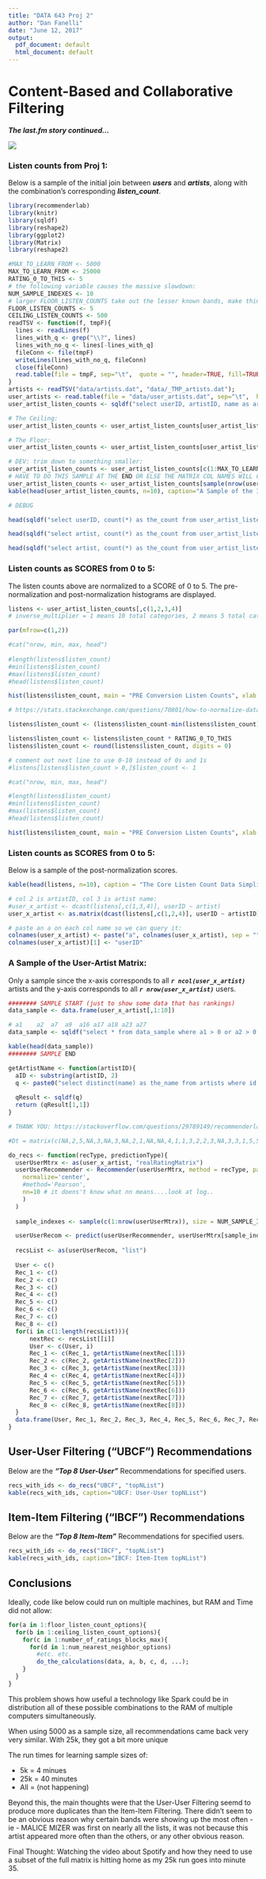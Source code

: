 ```yaml
---
title: "DATA 643 Proj 2"
author: "Dan Fanelli"
date: "June 12, 2017"
output:
  pdf_document: default
  html_document: default
---
```


# Content-Based and Collaborative Filtering

***The last.fm story continued...***

![](lastfm.jpg)

### Listen counts from Proj 1:

Below is a sample of the initial join between ***users*** and ***artists***, along with the combination's corresponding ***listen_count***.

```r
library(recommenderlab)
library(knitr)
library(sqldf)
library(reshape2)
library(ggplot2)
library(Matrix)
library(reshape2)

#MAX_TO_LEARN_FROM <- 5000
MAX_TO_LEARN_FROM <- 25000
RATING_0_TO_THIS <- 5
# the following variable causes the massive slowdown:
NUM_SAMPLE_INDEXES <- 10
# larger FLOOR_LISTEN_COUNTS take out the lesser known bands, make things smaller
FLOOR_LISTEN_COUNTS <- 5
CEILING_LISTEN_COUNTS <- 500
readTSV <- function(f, tmpF){
  lines <- readLines(f)
  lines_with_q <- grep("\\?", lines)
  lines_with_no_q <- lines[-lines_with_q]
  fileConn <- file(tmpF)
  writeLines(lines_with_no_q, fileConn)
  close(fileConn)
  read.table(file = tmpF, sep="\t",  quote = "", header=TRUE, fill=TRUE)
}
artists <- readTSV("data/artists.dat", "data/_TMP_artists.dat");
user_artists <- read.table(file = "data/user_artists.dat", sep="\t",  header=TRUE)
user_artist_listen_counts <- sqldf("select userID, artistID, name as artist, weight as listen_count from artists, user_artists where listen_count > 0 and artists.id = user_artists.artistID order by listen_count desc")

# The Ceiling:
user_artist_listen_counts <- user_artist_listen_counts[user_artist_listen_counts$listen_count < CEILING_LISTEN_COUNTS,]

# The Floor:
user_artist_listen_counts <- user_artist_listen_counts[user_artist_listen_counts$listen_count > FLOOR_LISTEN_COUNTS,]

# DEV: trim down to something smaller:
user_artist_listen_counts <- user_artist_listen_counts[c(1:MAX_TO_LEARN_FROM),]
# HAVE TO DO THIS SAMPLE AT THE END OR ELSE THE MATRIX COL NAMES WILL CHANGE
user_artist_listen_counts <- user_artist_listen_counts[sample(nrow(user_artist_listen_counts)),]
kable(head(user_artist_listen_counts, n=10), caption="A Sample of the Initial Data (Similar to Proj 1)")
```

```r
# DEBUG

head(sqldf("select userID, count(*) as the_count from user_artist_listen_counts group by userID order by the_count desc"), n=100)

head(sqldf("select artist, count(*) as the_count from user_artist_listen_counts group by artist order by the_count desc"), n=100)

head(sqldf("select artist, count(*) as the_count from user_artist_listen_counts where artist in ('Marilyn Manson','DIR EN GREY','Dimmu Borgir','And One','Reaper','Duran Duran','Kylie Minogue','Goldfrapp','Air','Fleetwood Mac','Christina Aguilera','Justin Timberlake','Backstreet Boys','Ke$ha','Limp Bizkit','Jethro Tull') group by artist order by the_count desc"), n=100)

```

### Listen counts as SCORES from 0 to 5:

The listen counts above are normalized to a SCORE of 0 to 5. The pre-normalization and post-normalization histograms are displayed.

```r
listens <- user_artist_listen_counts[,c(1,2,3,4)]
# inverse_multiplier = 1 means 10 total categories, 2 means 5 total categories, etc.  Lower inverse_multiplier means more granular suggestions, Higher means less granular suggestions 

par(mfrow=c(1,2))

#cat("nrow, min, max, head")
  
#length(listens$listen_count)
#min(listens$listen_count)
#max(listens$listen_count)
#head(listens$listen_count)

hist(listens$listen_count, main = "PRE Conversion Listen Counts", xlab = "Score", breaks = 6)

# https://stats.stackexchange.com/questions/70801/how-to-normalize-data-to-0-1-range

listens$listen_count <- (listens$listen_count-min(listens$listen_count))/(max(listens$listen_count)-min(listens$listen_count))

listens$listen_count <- listens$listen_count * RATING_0_TO_THIS
listens$listen_count <- round(listens$listen_count, digits = 0)

# comment out next line to use 0-10 instead of 0s and 1s
#listens[listens$listen_count > 0,]$listen_count <- 1

#cat("nrow, min, max, head")

#length(listens$listen_count)
#min(listens$listen_count)
#max(listens$listen_count)
#head(listens$listen_count)

hist(listens$listen_count, main = "PRE Conversion Listen Counts", xlab = "Score", breaks = 6)

```

### Listen counts as SCORES from 0 to 5:

Below is a sample of the post-normalization scores.

```r
kable(head(listens, n=10), caption = "The Core Listen Count Data Simplified into Rankings from 1-5")

# col 2 is artistID, col 3 is artist name:
#user_x_artist <- dcast(listens[,c(1,3,4)], userID ~ artist)
user_x_artist <- as.matrix(dcast(listens[,c(1,2,4)], userID ~ artistID))

# paste an a on each col name so we can query it:
colnames(user_x_artist) <- paste("a", colnames(user_x_artist), sep = "")
colnames(user_x_artist)[1] <- "userID"

```

### A Sample of the User-Artist Matrix:

Only a sample since the x-axis corresponds to all ***`r ncol(user_x_artist)`*** artists and the y-axis corresponds to all ***`r nrow(user_x_artist)`*** users.

```r
######## SAMPLE START (just to show some data that has rankings)
data_sample <- data.frame(user_x_artist[,1:10])

# a1	a2	a7	a9	a16	a17	a18	a23	a27
data_sample <- sqldf("select * from data_sample where a1 > 0 or a2 > 0 or a3 > 0 or a5 > 0 or a6 > 0 or a7 > 0 or a8 > 0 or a9 > 0 or a10 > 0")

kable(head(data_sample))
######## SAMPLE END

getArtistName <- function(artistID){
  aID <- substring(artistID, 2)
  q <- paste0("select distinct(name) as the_name from artists where id = ",aID)
  
  qResult <- sqldf(q)
  return (qResult[1,1])
}
```

```r
# THANK YOU: https://stackoverflow.com/questions/29789149/recommenderlab-not-giving-topn-list

#Dt = matrix(c(NA,2,5,NA,3,NA,3,NA,2,1,NA,NA,4,1,1,3,2,2,3,NA,3,3,1,5,5), nrow = 5, ncol = 5, dimnames = list(user = paste("u", 1:5, sep = ''), item = paste("i", 1:5, sep = '')))

do_recs <- function(recType, predictionType){
  userUserMtrx <- as(user_x_artist, "realRatingMatrix")
  userUserRecommender <- Recommender(userUserMtrx, method = recType, parameter=list(
    normalize='center', 
    #method='Pearson', 
    nn=10 # it doens't know what nn means....look at log..
    )
  )
  
  sample_indexes <- sample(c(1:nrow(userUserMtrx)), size = NUM_SAMPLE_INDEXES, replace = FALSE)

  userUserRecom <- predict(userUserRecommender, userUserMtrx[sample_indexes,], n = 10, type=predictionType)
  
  recsList <- as(userUserRecom, "list")
  
  User <- c()
  Rec_1 <- c() 
  Rec_2 <- c() 
  Rec_3 <- c() 
  Rec_4 <- c() 
  Rec_5 <- c() 
  Rec_6 <- c() 
  Rec_7 <- c() 
  Rec_8 <- c() 
  for(i in c(1:length(recsList))){
      nextRec <- recsList[[i]]
      User <- c(User, i)
      Rec_1 <- c(Rec_1, getArtistName(nextRec[1]))
      Rec_2 <- c(Rec_2, getArtistName(nextRec[2]))
      Rec_3 <- c(Rec_3, getArtistName(nextRec[3]))
      Rec_4 <- c(Rec_4, getArtistName(nextRec[4]))
      Rec_5 <- c(Rec_5, getArtistName(nextRec[5]))
      Rec_6 <- c(Rec_6, getArtistName(nextRec[6]))
      Rec_7 <- c(Rec_7, getArtistName(nextRec[7]))
      Rec_8 <- c(Rec_8, getArtistName(nextRec[8]))
  }
  data.frame(User, Rec_1, Rec_2, Rec_3, Rec_4, Rec_5, Rec_6, Rec_7, Rec_8)
}
```

## User-User Filtering ("UBCF") Recommendations

Below are the ***"Top 8 User-User"*** Recommendations for specified users.

```r
recs_with_ids <- do_recs("UBCF", "topNList")
kable(recs_with_ids, caption="UBCF: User-User topNList")
```

## Item-Item Filtering ("IBCF") Recommendations

Below are the ***"Top 8 Item-Item"*** Recommendations for specified users.

```r
recs_with_ids <- do_recs("IBCF", "topNList")
kable(recs_with_ids, caption="IBCF: Item-Item topNList")
```

## Conclusions

Ideally, code like below could run on multiple machines, but RAM and Time did not allow:

```r
for(a in 1:floor_listen_count_options){
  for(b in 1:ceiling_listen_count_options){
    for(c in 1:number_of_ratings_blocks_max){
      for(d in 1:num_nearest_neighbor_options)
        #etc. etc.
        do_the_calculations(data, a, b, c, d, ...);
    }
  }  
}  
```

This problem shows how useful a technology like Spark could be in distribution all of these possible combinations to the RAM of multiple computers simultaneously.

When using 5000 as a sample size, all recommendations came back very very similar.  With 25k, they got a bit more unique

The run times for learning sample sizes of:

* 5k = 4 minues
* 25k = 40 minutes
* All = (not happening)

Beyond this, the main thoughts were that the User-User Filtering seemd to produce more duplicates than the Item-Item Filtering.  There didn't seem to be an obvious reason why certain bands were showing up the most often - ie - MALICE MIZER was first on nearly all the lists, it was not because this artist appeared more often than the others, or any other obvious reason.

Final Thought: Watching the video about Spotify and how they need to use a subset of the full matrix is hitting home as my 25k run goes into minute 35.